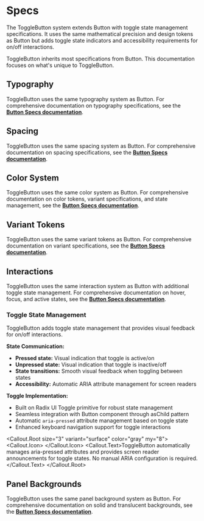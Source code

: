 
# Specs

The ToggleButton system extends Button with toggle state management specifications. It uses the same mathematical precision and design tokens as Button but adds toggle state indicators and accessibility requirements for on/off interactions.

ToggleButton inherits most specifications from Button. This documentation focuses on what's unique to ToggleButton.

## Typography

ToggleButton uses the same typography system as Button. For comprehensive documentation on typography specifications, see the **[Button Specs documentation](../Button/specs)**.

## Spacing

ToggleButton uses the same spacing system as Button. For comprehensive documentation on spacing specifications, see the **[Button Specs documentation](../Button/specs)**.

## Color System

ToggleButton uses the same color system as Button. For comprehensive documentation on color tokens, variant specifications, and state management, see the **[Button Specs documentation](../Button/specs)**.

## Variant Tokens

ToggleButton uses the same variant tokens as Button. For comprehensive documentation on variant specifications, see the **[Button Specs documentation](../Button/specs)**.

## Interactions

ToggleButton uses the same interaction system as Button with additional toggle state management. For comprehensive documentation on hover, focus, and active states, see the **[Button Specs documentation](../Button/specs)**.

### Toggle State Management

ToggleButton adds toggle state management that provides visual feedback for on/off interactions.

**State Communication:**
- **Pressed state:** Visual indication that toggle is active/on
- **Unpressed state:** Visual indication that toggle is inactive/off
- **State transitions:** Smooth visual feedback when toggling between states
- **Accessibility:** Automatic ARIA attribute management for screen readers

**Toggle Implementation:**
- Built on Radix UI Toggle primitive for robust state management
- Seamless integration with Button component through asChild pattern
- Automatic `aria-pressed` attribute management based on toggle state
- Enhanced keyboard navigation support for toggle interactions

<Callout.Root size="3" variant="surface" color="gray" my="8">
  <Callout.Icon>
    <TriangleAlertIcon />
  </Callout.Icon>
  <Callout.Text>ToggleButton automatically manages aria-pressed attributes and provides screen reader announcements for toggle states. No manual ARIA configuration is required.</Callout.Text>
</Callout.Root>

## Panel Backgrounds

ToggleButton uses the same panel background system as Button. For comprehensive documentation on solid and translucent backgrounds, see the **[Button Specs documentation](../Button/specs)**. 